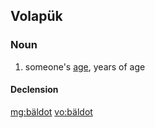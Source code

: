 ==Volapük==

===Noun===
{{vo-noun}}

# someone's [[age]], years of age

====Declension====
{{vo-decl-noun}}

[[mg:bäldot]]
[[vo:bäldot]]